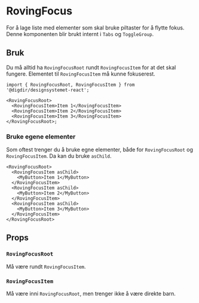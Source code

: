 
<Meta title='Utilities/RovingFocus' />

# RovingFocus

For å lage liste med elementer som skal bruke piltaster for å flytte fokus.
Denne komponenten blir brukt internt i `Tabs` og `ToggleGroup`.

## Bruk

Du må alltid ha `RovingFocusRoot` rundt `RovingFocusItem` for at det skal fungere.
Elementet til `RovingFocusItem` må kunne fokuserest.

```tsx
import { RovingFocusRoot, RovingFocusItem } from '@digdir/designsystemet-react';

<RovingFocusRoot>
  <RovingFocusItem>Item 1</RovingFocusItem>
  <RovingFocusItem>Item 2</RovingFocusItem>
  <RovingFocusItem>Item 3</RovingFocusItem>
</RovingFocusRoot>;
```

### Bruke egene elementer

Som oftest trenger du å bruke egne elementer, både for `RovingFocusRoot` og `RovingFocusItem`.
Da kan du bruke `asChild`.

```tsx
<RovingFocusRoot>
  <RovingFocusItem asChild>
    <MyButton>Item 1</MyButton>
  </RovingFocusItem>
  <RovingFocusItem asChild>
    <MyButton>Item 2</MyButton>
  </RovingFocusItem>
  <RovingFocusItem asChild>
    <MyButton>Item 3</MyButton>
  </RovingFocusItem>
</RovingFocusRoot>
```

## Props

### `RovingFocusRoot`

Må være rundt `RovingFocusItem`.

<ArgTypes of={RovingFocusRoot} />

### `RovingFocusItem`

Må være inni `RovingFocusRoot`, men trenger ikke å være direkte barn.

<ArgTypes of={RovingFocusItem} />
